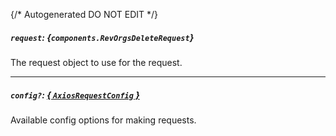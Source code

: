 {/* Autogenerated DO NOT EDIT  */}

##### `request`: *{`components.RevOrgsDeleteRequest`}*
The request object to use for the request.
<Collapsible openLabel={Labels.showProperties} closeLabel={Labels.hideProperties}>
    <RevOrgsDeleteRequest/>
</Collapsible>

---
##### `config?`: [*{ `AxiosRequestConfig` }*](https://axios-http.com/docs/req_config)
Available config options for making requests.


